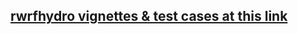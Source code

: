## [rwrfhydro vignettes & test cases at this link](https://d7ed656e16d8332c0bf7b348e55b24cec7c8828c-www.googledrive.com/host/0B2KdnjgYjCsLb2l2Mng0aDBHbHc)
